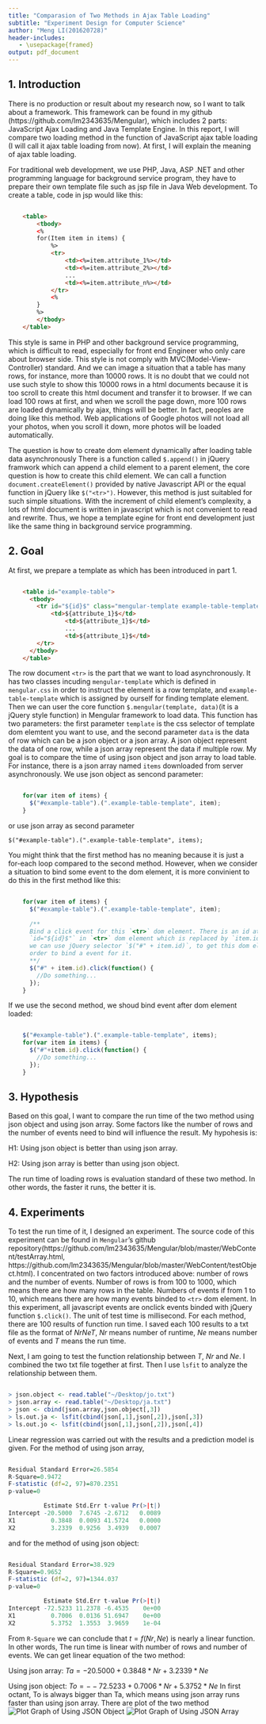```yaml
---
title: "Comparasion of Two Methods in Ajax Table Loading"
subtitle: "Experiment Design for Computer Science"
author: "Meng LI(201620728)"
header-includes:
   - \usepackage{framed}
output: pdf_document
---
```


## 1. Introduction
There is no production or result about my research now, so I want to talk about a framework. This framework can be found in my github (https://github.com/lm2343635/Mengular), which includes 2 parts: JavaScript Ajax Loading and Java Template Engine. In this report, I will compare two loading method in the function of JavaScript ajax table loading (I will call it ajax table loading from now). At first, I will explain the meaning of ajax table loading. 

For traditional web development, we use PHP, Java, ASP .NET and other programming language for background service program, they have to prepare their own template file such as jsp file in Java Web development. To create a table, code in jsp would like this:
```html

    <table>
    	<tbody>
    	<%
    	for(Item item in items) {
    		%>
    		<tr>
    			<td><%=item.attribute_1%></td>
    			<td><%=item.attribute_2%></td>
    			...
    			<td><%=item.attribute_n%></td>
    		</tr>
    		<%
    	}
    	%>
    	</tbody>
    </table>
```
This style is same in PHP and other background service programming, which is difficult to read, especially for front end Engineer who only care about browser side. This style is not comply with MVC(Model-View-Controller) standard. And we can image a situation that a table has many rows, for instance, more than 10000 rows. It is no doubt that we could not use such style to show this 10000 rows in a html documents because it is too scroll to create this html document and transfer it to browser. If we can load 100 rows at first, and when we scroll the page down, more 100 rows are loaded dynamically by ajax, things will be better. In fact, peoples are doing like this method. Web applications of Google photos will not load all your photos, when you scroll it down, more photos will be loaded automatically. 

The question is how to create dom element dynamically after loading table data asynchronously There is a function called `$.append()` in jQuery framwork which can append a child element to a parent element, the core question is how to create this child element. We can call a function `document.createElement()` provided by native Javascript API or the equal function in jQuery like `$("<tr>")`. However, this method is just suitabled for such simple situations. With the increment of child element's complexity, a lots of html document is written in javascript which is not convenient to read and rewrite. Thus, we hope a template egine for front end development just like the same thing in background service programming. 

## 2. Goal
At first, we prepare a template as which has been introduced in part 1.
```html

    <table id="example-table">
      <tbody>
        <tr id="${id}$" class="mengular-template example-table-template">
            <td>${attribute_1}$</td>
        		<td>${attribute_1}$</td>
        		...
        		<td>${attribute_1}$</td>
        </tr>
      </tbody>
    </table>
```
The row document `<tr>` is the part that we want to load asynchronously. It has two classes incuding `mengular-template` which is defined in `mengular.css` in order to instruct the element is a row template, and `example-table-template` which is assigned by ourself for finding template element. Then we can user the core function `$.mengular(template, data)`(it is a jQuery style function) in Mengular framework to load data. This function has two parameters: the first parameter `template` is the css selector of template dom elemtent you want to use, and the second parameter `data` is the data of row which can be a json object or a json array. A json object represent the data of one row, while a json array represent the data if multiple row. My goal is to compare the time of using json object and json array to load table. For instance, there is a json array named `items` downloaded from server asynchronously. We use json object as sencond parameter:
```javascript

    for(var item of items) {
      $("#example-table").(".example-table-template", item);
    }
```
or use json array as second parameter

    $("#example-table").(".example-table-template", items);
You might think that the first method has no meaning because it is just a for-each loop compared to the second method. However, when we consider a situation to bind some event to the dom element, it is more convinient to do this in the first method like this:
```javascript

    for(var item of items) {
      $("#example-table").(".example-table-template", item);
      
      /**
      Bind a click event for this `<tr>` dom element. There is an id attribute 
      `id="${id}$"` in `<tr>` dom element which is replaced by `item.id`. Thus 
      we can use jQuery selector `$("#" + item.id)`, to get this dom element in
      order to bind a event for it.
      **/
      $("#" + item.id).click(function() {
        //Do something...
      });
    }
```
If we use the second method, we shoud bind event after dom element loaded:
```javascript

    $("#example-table").(".example-table-template", items);
    for(var item in items) {
      $("#"+item.id).click(function() {
        //Do something...
      });
    }
```
## 3. Hypothesis
Based on this goal, I want to compare the run time of the two method using json object and using json array. Some factors like the number of rows and the number of events need to bind will influence the result. My hypohesis is:

  H1: Using json object is better than using json array.
  
  H2: Using json array is better than using json object.

The run time of loading rows is evaluation standard of these two method. In other words, the faster it runs, the better it is.

## 4. Experiments
To test the run time of it, I designed an experiment. The source code of this experiment can be found in `Mengular`'s github repository(https://github.com/lm2343635/Mengular/blob/master/WebContent/testArray.html, https://github.com/lm2343635/Mengular/blob/master/WebContent/testObject.html). I concentrated on two factors introduced above: number of rows and the number of events. Number of rows is from 100 to 1000, which means there are how many rows in the table. Numbers of events if from 1 to 10, which means there are how many events binded to `<tr>` dom element. In this experiment, all javascript events are onclick events binded with jQuery function `$.click()`. The unit of test time is millisecond. For each method, there are 100 results of function run time. I saved each 100 results to a txt file as the format of $Nr Ne T$, $Nr$ means number of runtime, $Ne$ means number of events and $T$ means the run time. 

Next, I am going to test the function relationship between $T$, $Nr$ and $Ne$. I combined the two txt file together at first. Then I use `lsfit` to analyze the relationship between them.
```r

> json.object <- read.table("~/Desktop/jo.txt")
> json.array <- read.table("~/Desktop/ja.txt")
> json <- cbind(json.array,json.object[,3])
> ls.out.ja <- lsfit(cbind(json[,1],json[,2]),json[,3])
> ls.out.jo <- lsfit(cbind(json[,1],json[,2]),json[,4])
```
Linear regression was carried out with the results and a prediction model is given. For the method of using json array,
```r

Residual Standard Error=26.5854
R-Square=0.9472
F-statistic (df=2, 97)=870.2351
p-value=0

          Estimate Std.Err t-value Pr(>|t|)
Intercept -20.5000  7.6745 -2.6712   0.0089
X1          0.3848  0.0093 41.5724   0.0000
X2          3.2339  0.9256  3.4939   0.0007
```
and for the method of using json object:
```r

Residual Standard Error=38.929
R-Square=0.9652
F-statistic (df=2, 97)=1344.037
p-value=0

          Estimate Std.Err t-value Pr(>|t|)
Intercept -72.5233 11.2378 -6.4535    0e+00
X1          0.7006  0.0136 51.6947    0e+00
X2          5.3752  1.3553  3.9659    1e-04
```
From `R-Square` we can conclude that $t=f(Nr, Ne)$ is nearly a linear function. In other words, The run time is linear with number of rows and number of events. We can get linear equation of the two method:

Using json array: $Ta=-20.5000+0.3848*Nr+3.2339*Ne$

Using json object: $To=--72.5233+0.7006*Nr+5.3752*Ne$
In first octant, To is always bigger than Ta, which means using json array runs faster than using json array. There are plot of the two method
![Plot Graph of Using JSON Object](jsonObject.jpg=100x)
![Plot Graph of Using JSON Array](jsonArray.jpg)
